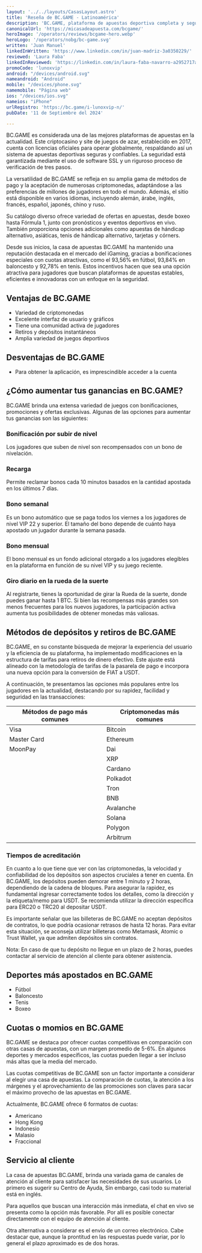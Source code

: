 ```yaml
---
layout: '../../layouts/CasasLayout.astro'
title: 'Reseña de BC.GAME - Latinoamérica'
description: 'BC.GAME, plataforma de apuestas deportiva completa y segura con una amplia variedad de juegos, Casino, Tragamonedas y más.'
canonicalUrl: 'https://micasadeapuesta.com/bcgame/'
heroImage: '/operators/reviews/bcgame-hero.webp'
heroLogo: '/operators/nobg/bc-game.svg'
written: 'Juan Manuel'
linkedInWritten: 'https://www.linkedin.com/in/juan-madriz-3a0350229/'
reviewed: 'Laura Faba'
linkedInReviewed: 'https://linkedin.com/in/laura-faba-navarro-a2952717a/'
promoCode: 'lunoxvip'
android: "/devices/android.svg"
nameandroid: "Android"
mobile: "/devices/phone.svg"
namemobile: "Página web"
ios: "/devices/ios.svg"
nameios: "iPhone"
urlRegistro: 'https://bc.game/i-lunoxvip-n/'
pubDate: '11 de Septiembre del 2024'

---
```


<div class="prose">

BC.GAME es considerada una de las mejores plataformas de apuestas en la actualidad. Este criptocasino y site de juegos de azar, establecido en 2017, cuenta con licencias oficiales para operar globalmente, respaldando así un sistema de apuestas deportivas seguras y confiables. La seguridad está garantizada mediante el uso de software SSL y un riguroso proceso de verificación de tres pasos.

La versatilidad de BC.GAME se refleja en su amplia gama de métodos de pago y la aceptación de numerosas criptomonedas, adaptándose a las preferencias de millones de jugadores en todo el mundo. Además, el sitio está disponible en varios idiomas, incluyendo alemán, árabe, inglés, francés, español, japonés, chino y ruso.

Su catálogo diverso ofrece variedad de ofertas en apuestas, desde boxeo hasta Fórmula 1, junto con pronósticos y eventos deportivos en vivo. También proporciona opciones adicionales como apuestas de hándicap alternativo, asiáticas, tenis de hándicap alternativo, tarjetas y córners.

Desde sus inicios, la casa de apuestas BC.GAME ha mantenido una reputación destacada en el mercado del iGaming, gracias a bonificaciones especiales con cuotas atractivas, como el 93,56% en fútbol, 93,84% en baloncesto y 92,78% en tenis. Estos incentivos hacen que sea una opción atractiva para jugadores que buscan plataformas de apuestas estables, eficientes e innovadoras con un enfoque en la seguridad.

## Ventajas de BC.GAME
+ Variedad de criptomonedas
+ Excelente interfaz de usuario y gráficos
+ Tiene una comunidad activa de jugadores
+ Retiros y depósitos instantáneos
+ Amplia variedad de juegos deportivos

## Desventajas de BC.GAME
+ Para obtener la aplicación, es imprescindible acceder a la cuenta

## ¿Cómo aumentar tus ganancias en BC.GAME?

BC.GAME brinda una extensa variedad de juegos con bonificaciones, promociones y ofertas exclusivas. Algunas de las opciones para aumentar tus ganancias son las siguientes:


<PromoCodeBox promoCode={frontmatter.promoCode} />

### Bonificación por subir de nivel
Los jugadores que suben de nivel son recompensados con un bono de nivelación.

### Recarga
Permite reclamar bonos cada 10 minutos basados en la cantidad apostada en los últimos 7 días.

### Bono semanal
Es un bono automático que se paga todos los viernes a los jugadores de nivel VIP 22 y superior. El tamaño del bono depende de cuánto haya apostado un jugador durante la semana pasada.

### Bono mensual
El bono mensual es un fondo adicional otorgado a los jugadores elegibles en la plataforma en función de su nivel VIP y su juego reciente.

### Giro diario en la rueda de la suerte
Al registrarte, tienes la oportunidad de girar la Rueda de la suerte, donde puedes ganar hasta 1 BTC. Si bien las recompensas más grandes son menos frecuentes para los nuevos jugadores, la participación activa aumenta tus posibilidades de obtener monedas más valiosas.

## Métodos de depósitos y retiros de BC.GAME
BC.GAME, en su constante búsqueda de mejorar la experiencia del usuario y la eficiencia de su plataforma, ha implementado modificaciones en la estructura de tarifas para retiros de dinero efectivo. Este ajuste está alineado con la metodología de tarifas de la pasarela de pago e incorpora una nueva opción para la conversión de FIAT a USDT.

A continuación, te presentamos las opciones más populares entre los jugadores en la actualidad, destacando por su rapidez, facilidad y seguridad en las transacciones:

| Métodos de pago más comunes | Criptomonedas más comunes |
|-----------------------------|---------------------------|
| Visa                        | Bitcoin                   |
| Master Card                 | Ethereum                  |
| MoonPay                     | Dai                       |
|                             | XRP                       |
|                             | Cardano                   |
|                             | Polkadot                  |
|                             | Tron                      |
|                             | BNB                       |
|                             | Avalanche                 |
|                             | Solana                    |
|                             | Polygon                   |
|                             | Arbitrum                  |


### Tiempos de acreditación
En cuanto a lo que tiene que ver con las criptomonedas, la velocidad y confiabilidad de los depósitos son aspectos cruciales a tener en cuenta. En BC.GAME, los depósitos pueden demorar entre 1 minuto y 2 horas, dependiendo de la cadena de bloques. Para asegurar la rapidez, es fundamental ingresar correctamente todos los detalles, como la dirección y la etiqueta/memo para USDT. Se recomienda utilizar la dirección específica para ERC20 o TRC20 al depositar USDT.

Es importante señalar que las billeteras de BC.GAME no aceptan depósitos de contratos, lo que podría ocasionar retrasos de hasta 12 horas. Para evitar esta situación, se aconseja utilizar billeteras como Metamask, Atomic o Trust Wallet, ya que admiten depósitos sin contratos.

Nota: En caso de que tu depósito no llegue en un plazo de 2 horas, puedes contactar al servicio de atención al cliente para obtener asistencia.


<SportsGrid />

## Deportes más apostados en BC.GAME
+ Fútbol
+ Baloncesto
+ Tenis
+ Boxeo

## Cuotas o momios en BC.GAME
BC.GAME se destaca por ofrecer cuotas competitivas en comparación con otras casas de apuestas, con un margen promedio de 5-6%. En algunos deportes y mercados específicos, las cuotas pueden llegar a ser incluso más altas que la media del mercado.

Las cuotas competitivas de BC.GAME son un factor importante a considerar al elegir una casa de apuestas. La comparación de cuotas, la atención a los márgenes y el aprovechamiento de las promociones son claves para sacar el máximo provecho de las apuestas en BC.GAME.

Actualmente, BC.GAME ofrece 6 formatos de cuotas:

+ Americano
+ Hong Kong
+ Indonesio
+ Malasio
+ Fraccional

## Servicio al cliente
La casa de apuestas BC.GAME, brinda una variada gama de canales de atención al cliente para satisfacer las necesidades de sus usuarios. Lo primero es sugerir su Centro de Ayuda, Sin embargo, casi todo su material está en inglés.

Para aquellos que buscan una interacción más inmediata, el chat en vivo se presenta como la opción más favorable. Por allí es posible conectar directamente con el equipo de atención al cliente.

Otra alternativa a considerar es el envío de un correo electrónico. Cabe destacar que, aunque la prontitud en las respuestas puede variar, por lo general el plazo aproximado es de dos horas.

</div>